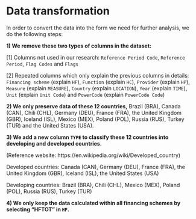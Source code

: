 # Data transformation

In order to convert the data into the form we need for further analysis, we do the following steps:

**1) We remove these two types of columns in the dataset:**  

[1] Columns not used in our research: `Reference Period Code`, `Reference Period`, `Flag Codes` and `Flags`  

[2] Repeated columns which only explain the previous columns in details: `Financing scheme` (explain `HF`), `Function` (explain `HC`), `Provider` (explain `HP`), `Measure` (explain `MEASURE`), `Country` (explain `LOCATION`), `Year` (explain `TIME`), `Unit` (explain `Unit Code`) and `PowerCode` (explain `PowerCode Code`)

**2) We only preserve data of these 12 countries,** Brazil (BRA), Canada (CAN), Chili (CHL), Germany (DEU), France (FRA), the United Kingdom (GBR), Iceland (ISL), Mexico (MEX), Poland (POL), Russia (RUS), Turkey (TUR) and the United States (USA).

**3) We add a new column `TYPE` to classify these 12 countries into developing and developed countries.** 

(Reference website: https://en.wikipedia.org/wiki/Developed_country)  

Developed countries: Canada (CAN), Germany (DEU), France (FRA), the United Kingdom (GBR), Iceland (ISL), the United States (USA)  

Developing countries: Brazil (BRA), Chili (CHL), Mexico (MEX), Poland (POL), Russia (RUS), Turkey (TUR)

**4) We only keep the data calculated within all financing schemes by selecting "HFTOT" in `HF`.**

